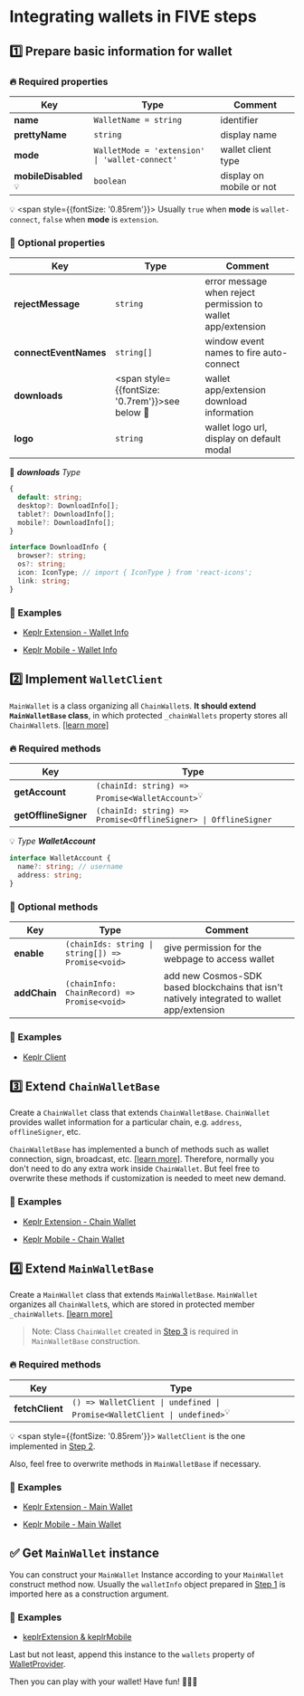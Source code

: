 # Integrating wallets in FIVE steps

## 1️⃣ Prepare basic information for wallet

### 🔥 Required properties

| Key      | Type | Comment |
| ----------- | ----------- | -- |
| **name**      | `WalletName = string`   | identifier |
| **prettyName**   | `string`   | display name |
| **mode**   | `WalletMode = 'extension' \| 'wallet-connect'`   | wallet client type |
| **mobileDisabled**<sup>💡</sup>  | `boolean`   | display on mobile or not |

💡 <span style={{fontSize: '0.85rem'}}> Usually `true` when **mode** is `wallet-connect`,  `false` when **mode** is `extension`.</span>

### 🌱 Optional properties

| Key      | Type | Comment |
| ----------- | ----------- | -- |
| **rejectMessage**      | `string`   | error message when reject permission to wallet app/extension |
| **connectEventNames**   | `string[]`   | window event names to fire auto-connect |
| **downloads**   | <span style={{fontSize: '0.7rem'}}>see below</span> 🔎 | wallet app/extension download information |
| **logo** | `string`   | wallet logo url, display on default modal |

🔎 ***downloads** Type*

```ts
{
  default: string;
  desktop?: DownloadInfo[];
  tablet?: DownloadInfo[];
  mobile?: DownloadInfo[];
}

interface DownloadInfo {
  browser?: string;
  os?: string;
  icon: IconType; // import { IconType } from 'react-icons';
  link: string;
}
```

### 🌵 Examples

- [Keplr Extension - Wallet Info](https://github.com/cosmology-tech/cosmos-kit/tree/develop/packages/keplr/src/extension/registry.ts)

- [Keplr Mobile - Wallet Info](https://github.com/cosmology-tech/cosmos-kit/tree/develop/packages/keplr/src/wallet-connect/registry.ts)


## 2️⃣ Implement `WalletClient`

`MainWallet` is a class organizing all `ChainWallet`s. **It should extend  `MainWalletBase` class**, in which protected `_chainWallets` property stores all `ChainWallet`s. [[learn more]](#)

### 🔥 Required methods

| Key      | Type |
| ----------- | ----------- |
| **getAccount**      | `(chainId: string) => Promise<WalletAccount>`<sup>💡</sup>   |
| **getOfflineSigner**   | `(chainId: string) => Promise<OfflineSigner> \| OfflineSigner`   |

💡 *Type **WalletAccount***

```ts
interface WalletAccount {
  name?: string; // username
  address: string;
}
```

### 🌱 Optional methods

| Key      | Type | Comment |
| ----------- | ----------- | -- |
| **enable**      | `(chainIds: string \| string[]) => Promise<void>`   | give permission for the webpage to access wallet |
| **addChain**   | `(chainInfo: ChainRecord) => Promise<void>`   | add new Cosmos-SDK based blockchains that isn't natively integrated to wallet app/extension |

### 🌵 Examples

- [Keplr Client](https://github.com/cosmology-tech/cosmos-kit/tree/develop/packages/keplr/src/client.ts)


## 3️⃣ Extend `ChainWalletBase`

Create a `ChainWallet` class that extends  `ChainWalletBase`. `ChainWallet` provides wallet information for a particular chain, e.g. `address`, `offlineSigner`, etc. 

`ChainWalletBase` has implemented a bunch of methods such as wallet connection, sign, broadcast, etc. [[learn more]](#). Therefore, normally you don't need to do any extra work inside `ChainWallet`. But feel free to overwrite these methods if customization is needed to meet new demand.

### 🌵 Examples

- [Keplr Extension - Chain Wallet](https://github.com/cosmology-tech/cosmos-kit/tree/develop/packages/keplr/src/extension/chain-wallet.ts)

- [Keplr Mobile - Chain Wallet](https://github.com/cosmology-tech/cosmos-kit/tree/develop/packages/keplr/src/wallet-connect/chain-wallet.ts)


## 4️⃣ Extend `MainWalletBase`

Create a `MainWallet` class that extends `MainWalletBase`. `MainWallet` organizes all `ChainWallet`s, which are stored in protected member `_chainWallets`. [[learn more]](#)

> Note: Class `ChainWallet` created in [Step 3](#3️⃣-extend-chainwalletbase) is required in `MainWalletBase` construction.

### 🔥 Required methods

| Key      | Type |
| ----------- | ----------- |
| **fetchClient**      | `() => WalletClient \| undefined \| Promise<WalletClient \| undefined>`<sup>💡</sup>   |

💡 <span style={{fontSize: '0.85rem'}}> `WalletClient` is the one implemented in [Step 2](#2️⃣-implement-walletclient).</span>

Also, feel free to overwrite methods in `MainWalletBase` if necessary.

### 🌵 Examples

- [Keplr Extension - Main Wallet](https://github.com/cosmology-tech/cosmos-kit/tree/develop/packages/keplr/src/extension/main-wallet.ts)

- [Keplr Mobile - Main Wallet](https://github.com/cosmology-tech/cosmos-kit/tree/develop/packages/keplr/src/wallet-connect/main-wallet.ts)


## ✅ Get `MainWallet` instance

You can construct your `MainWallet` Instance according to your `MainWallet` construct method now. Usually the `walletInfo` object prepared in [Step 1](#1️⃣-prepare-basic-information-for-wallet) is imported here as a construction argument.

### 🌵 Examples

- [keplrExtension & keplrMobile](https://github.com/cosmology-tech/cosmos-kit/tree/develop/packages/keplr/src/keplr.ts)

Last but not least, append this instance to the `wallets` property of [WalletProvider](https://docs.cosmoskit.com/get-started#provider).

Then you can play with your wallet! Have fun!  👻👻👻